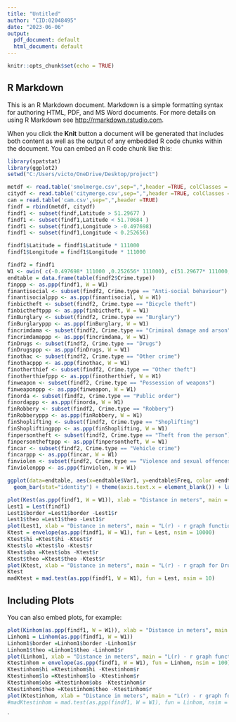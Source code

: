 ---
title: "Untitled"
author: "CID:02048495"
date: "2023-06-06"
output:
  pdf_document: default
  html_document: default
---

```{r setup, include=FALSE}
knitr::opts_chunk$set(echo = TRUE)
```

## R Markdown

This is an R Markdown document. Markdown is a simple formatting syntax for authoring HTML, PDF, and MS Word documents. For more details on using R Markdown see <http://rmarkdown.rstudio.com>.

When you click the **Knit** button a document will be generated that includes both content as well as the output of any embedded R code chunks within the document. You can embed an R code chunk like this:

```{r cars}
library(spatstat)
library(ggplot2)
setwd("C:/Users/victo/OneDrive/Desktop/project")

metdf <- read.table('smolmerge.csv',sep=",",header =TRUE, colClasses = c( "NULL", "NULL", "NULL", "NULL","numeric","numeric", "NULL", "character","NULL","character","NULL", "NULL"))
citydf <- read.table('citymerge.csv',sep=",",header =TRUE, colClasses = c( "NULL", "NULL", "NULL", "NULL","numeric","numeric", "NULL", "character","NULL","character","NULL", "NULL"))
can = read.table('cam.csv',sep=",",header =TRUE)
findf = rbind(metdf, citydf)
findf1 <- subset(findf,Latitude > 51.29677 )
findf1 <- subset(findf1,Latitude < 51.70684 )
findf1 <- subset(findf1,Longitude > -0.497698)
findf1 <- subset(findf1,Longitude < 0.252656)

findf1$Latitude = findf1$Latitude * 111000
findf1$Longitude = findf1$Longitude * 111000

findf2 = findf1
W1 <- owin( c(-0.497698* 111000 ,0.252656* 111000), c(51.29677* 111000,51.70684* 111000) )
endtable = data.frame(table(findf2$Crime.type))
finppp <- as.ppp(findf1, W = W1)
finantisocial <- subset(findf2, Crime.type == "Anti-social behaviour")
finantisocialppp <- as.ppp(finantisocial, W = W1)
finbictheft <- subset(findf2, Crime.type == "Bicycle theft")
finbictheftppp <- as.ppp(finbictheft, W = W1)
finBurglary <- subset(findf2, Crime.type == "Burglary")
finBurglaryppp <- as.ppp(finBurglary, W = W1)
fincrimdama <- subset(findf2, Crime.type == "Criminal damage and arson")
fincrimdamappp <- as.ppp(fincrimdama, W = W1)
finDrugs <- subset(findf2, Crime.type == "Drugs")
finDrugsppp <- as.ppp(finDrugs, W = W1)
finothac <- subset(findf2, Crime.type == "Other crime")
finothacppp <- as.ppp(finothac, W = W1)
finotherthief <- subset(findf2, Crime.type == "Other theft")
finotherthiefppp <- as.ppp(finotherthief, W = W1)
finweapon <- subset(findf2, Crime.type == "Possession of weapons")
finweaponppp <- as.ppp(finweapon, W = W1)
finorda <- subset(findf2, Crime.type == "Public order")
finordappp <- as.ppp(finorda, W = W1)
finRobbery <- subset(findf2, Crime.type == "Robbery")
finRobberyppp <- as.ppp(finRobbery, W = W1)
finShoplifting <- subset(findf2, Crime.type == "Shoplifting")
finShopliftingppp <- as.ppp(finShoplifting, W = W1)
finpersontheft <- subset(findf2, Crime.type == "Theft from the person")
finpersontheftppp <- as.ppp(finpersontheft, W = W1)
fincar <- subset(findf2, Crime.type == "Vehicle crime")
fincarppp <- as.ppp(fincar, W = W1)
finviolen <- subset(findf2, Crime.type == "Violence and sexual offences")
finviolenppp <- as.ppp(finviolen, W = W1)

ggplot(data=endtable, aes(x=endtable$Var1, y=endtable$Freq, color =endtable$Var1 )) +
  geom_bar(stat="identity") + theme(axis.text.x = element_blank()) + labs(title = "Crimes committed broken down into types", x = "Type of Crime", y = "Number of Crimes", color = 'Type of Crime')

plot(Kest(as.ppp(findf1, W = W1)), xlab = "Distance in meters", main = "K function for Drug data")
Lest1 = Lest(findf1)
Lest1$border =Lest1$border -Lest1$r
Lest1$theo =Lest1$theo -Lest1$r
plot(Lest1, xlab = "Distance in meters", main = "L(r) - r graph function for Drug data")
Ktest = envelope(as.ppp(findf1, W = W1), fun = Lest, nsim = 10000)
Ktest$hi =Ktest$hi -Ktest$r
Ktest$lo =Ktest$lo -Ktest$r
Ktest$obs =Ktest$obs -Ktest$r
Ktest$theo =Ktest$theo -Ktest$r
plot(Ktest, xlab = "Distance in meters", main = "L(r) - r graph for Drug data")
Ktest
madKtest = mad.test(as.ppp(findf1, W = W1), fun = Lest, nsim = 10)

```

## Including Plots

You can also embed plots, for example:

```{r 1}

plot(Kinhom(as.ppp(findf1, W = W1)), xlab = "Distance in meters", main = "K function for Drug data")
Linhom1 = Linhom(as.ppp(findf1, W = W1))
Linhom1$border =Linhom1$border -Linhom1$r
Linhom1$theo =Linhom1$theo -Linhom1$r
plot(Linhom1, xlab = "Distance in meters", main = "L(r) - r graph function for Drug data")
Ktestinhom = envelope(as.ppp(findf1, W = W1), fun = Linhom, nsim = 100)
Ktestinhom$hi =Ktestinhom$hi -Ktestinhom$r
Ktestinhom$lo =Ktestinhom$lo -Ktestinhom$r
Ktestinhom$obs =Ktestinhom$obs -Ktestinhom$r
Ktestinhom$theo =Ktestinhom$theo -Ktestinhom$r
plot(Ktestinhom, xlab = "Distance in meters", main = "L(r) - r graph for Drug data")
#madKtestinhom = mad.test(as.ppp(findf1, W = W1), fun = Linhom, nsim = 100)
```
`

